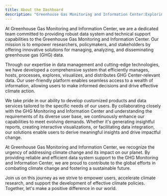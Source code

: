 ```yaml
---
title: About the Dashboard
description: "Greenhouse Gas Monitoring and Information Center:Exploring Greenhouse Gas Data; Driving Sustainable Strategies through Powerful Analysis"
---
```


<Block>
  <Prose>

   At Greenhouse Gas Monitoring and Information Center, we are a dedicated team committed to providing robust data system and technical support capabilities to the Greenhouse Gas Monitoring and Information Center. Our mission is to empower researchers, policymakers, and stakeholders by offering innovative solutions for managing, analyzing, and disseminating greenhouse gas (GHG) data.

   Through our expertise in data management and cutting-edge technologies, we have developed a comprehensive system that efficiently manages, hosts, processes, explores, visualizes, and distributes GHG Center-relevant data. Our user-friendly platform enables seamless access to a wealth of information, allowing users to make informed decisions and drive effective climate action.
   
   We take pride in our ability to develop customized products and data services tailored to the specific needs of our users. By collaborating closely with the GHG Monitoring and Information Center and understanding the requirements of its diverse user base, we continuously enhance our capabilities to meet evolving demands. Whether it's generating insightful reports, creating interactive visualizations, or facilitating data integration, our solutions enable users to derive meaningful insights and drive impactful change.
   
   At Greenhouse Gas Monitoring and Information Center, we recognize the urgency of addressing climate change and its impact on our planet. By providing reliable and efficient data system support to the GHG Monitoring and Information Center, we are proud to contribute to the global efforts in combating climate change and fostering a sustainable future.
   
   Join us on this journey as we strive to empower users, accelerate climate research, and support the development of effective climate policies. Together, let's make a positive difference in our world.

  </Prose>
</Block>
